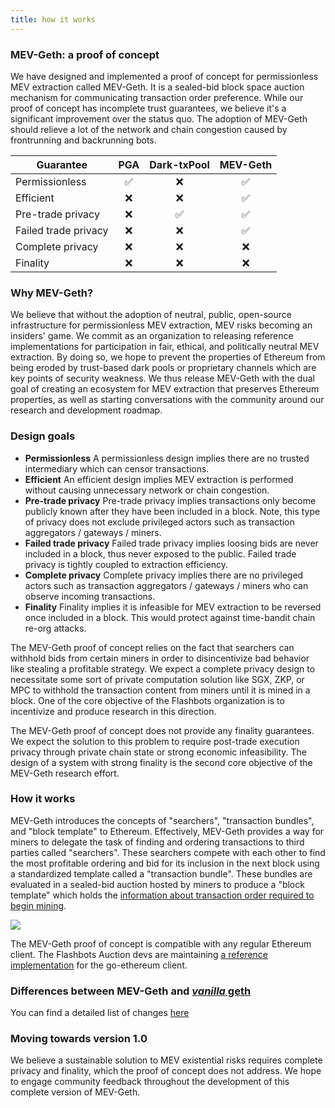 ```yaml
---
title: how it works
---
```


### MEV-Geth: a proof of concept

We have designed and implemented a proof of concept for permissionless MEV extraction called MEV-Geth. It is a sealed-bid block space auction mechanism for communicating transaction order preference. While our proof of concept has incomplete trust guarantees, we believe it's a significant improvement over the status quo. The adoption of MEV-Geth should relieve a lot of the network and chain congestion caused by frontrunning and backrunning bots.

| Guarantee            | PGA | Dark-txPool | MEV-Geth |
| -------------------- | :-: | :---------: | :------: |
| Permissionless       | ✅  |     ❌      |    ✅    |
| Efficient            | ❌  |     ❌      |    ✅    |
| Pre-trade privacy    | ❌  |     ✅      |    ✅    |
| Failed trade privacy | ❌  |     ❌      |    ✅    |
| Complete privacy     | ❌  |     ❌      |    ❌    |
| Finality             | ❌  |     ❌      |    ❌    |

### Why MEV-Geth?

We believe that without the adoption of neutral, public, open-source infrastructure for permissionless MEV extraction, MEV risks becoming an insiders' game. We commit as an organization to releasing reference implementations for participation in fair, ethical, and politically neutral MEV extraction. By doing so, we hope to prevent the properties of Ethereum from being eroded by trust-based dark pools or proprietary channels which are key points of security weakness. We thus release MEV-Geth with the dual goal of creating an ecosystem for MEV extraction that preserves Ethereum properties, as well as starting conversations with the community around our research and development roadmap.

### Design goals

- **Permissionless**
  A permissionless design implies there are no trusted intermediary which can censor transactions.
- **Efficient**
  An efficient design implies MEV extraction is performed without causing unnecessary network or chain congestion.
- **Pre-trade privacy**
  Pre-trade privacy implies transactions only become publicly known after they have been included in a block. Note, this type of privacy does not exclude privileged actors such as transaction aggregators / gateways / miners.
- **Failed trade privacy**
  Failed trade privacy implies loosing bids are never included in a block, thus never exposed to the public. Failed trade privacy is tightly coupled to extraction efficiency.
- **Complete privacy**
  Complete privacy implies there are no privileged actors such as transaction aggregators / gateways / miners who can observe incoming transactions.
- **Finality**
  Finality implies it is infeasible for MEV extraction to be reversed once included in a block. This would protect against time-bandit chain re-org attacks.

The MEV-Geth proof of concept relies on the fact that searchers can withhold bids from certain miners in order to disincentivize bad behavior like stealing a profitable strategy. We expect a complete privacy design to necessitate some sort of private computation solution like SGX, ZKP, or MPC to withhold the transaction content from miners until it is mined in a block. One of the core objective of the Flashbots organization is to incentivize and produce research in this direction.

The MEV-Geth proof of concept does not provide any finality guarantees. We expect the solution to this problem to require post-trade execution privacy through private chain state or strong economic infeasibility. The design of a system with strong finality is the second core objective of the MEV-Geth research effort.

### How it works

MEV-Geth introduces the concepts of "searchers", "transaction bundles", and "block template" to Ethereum. Effectively, MEV-Geth provides a way for miners to delegate the task of finding and ordering transactions to third parties called "searchers". These searchers compete with each other to find the most profitable ordering and bid for its inclusion in the next block using a standardized template called a "transaction bundle". These bundles are evaluated in a sealed-bid auction hosted by miners to produce a "block template" which holds the [information about transaction order required to begin mining](https://ethereum.stackexchange.com/questions/268/ethereum-block-architecture).

![](https://hackmd.io/_uploads/B1fWz7rcD.png)

The MEV-Geth proof of concept is compatible with any regular Ethereum client. The Flashbots Auction devs are maintaining [a reference implementation](https://github.com/flashbots/mev-geth) for the go-ethereum client.

### Differences between MEV-Geth and [_vanilla_ geth](https://github.com/ethereum/go-ethereum)

You can find a detailed list of changes [here](advanced/source-code.md)

### Moving towards version 1.0

We believe a sustainable solution to MEV existential risks requires complete privacy and finality, which the proof of concept does not address. We hope to engage community feedback throughout the development of this complete version of MEV-Geth.

